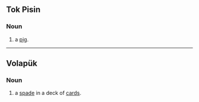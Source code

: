 ==Tok Pisin==

===Noun===

# a [[pig]].

----
==Volapük==

===Noun===

# a [[spade]] in a deck of [[card]]s.